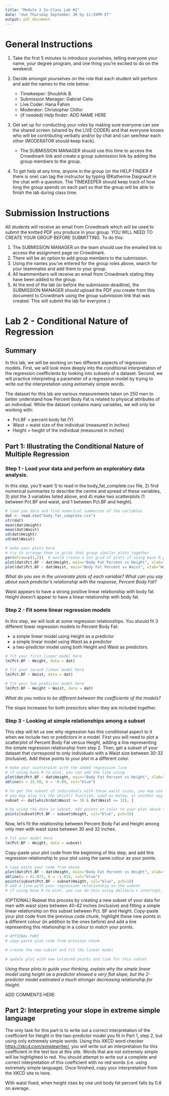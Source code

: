 ```yaml
---
title: "Module 2 In-Class Lab #2"
date: "due Thursday September 30 by 11:59PM ET"
output: pdf_document
---
```


# General Instructions

1. Take the first 5 minutes to introduce yourselves, telling everyone your name, your degree program, and one thing you're excited to do on the weekend.\

2. Decide amongst yourselves on the role that each student will perform and add the names to the role below:
    - Timekeeper: Shoubhik B.
    - Submission Manager: Gabriel Celio
    - Live Coder: Hana Fahim
    - Moderator: Christopher Chifor
    - (if needed) Help finder: ADD NAME HERE\
  
3. Get set up for conducting your roles by making sure everyone can see the shared screen (shared by the LIVE CODER) and that everyone knows who will be contributing verbally and/or by chat and can see/hear each other (MODERATOR should keep track).  

    - The SUBMISSION MANAGER should use this time to access the Crowdmark link and create a group submission link by adding the group members to the group.

4. To get help at any time, anyone in the group (or the HELP FINDER if there is one) can tag the instructor by typing @Katherine Daignault in the chat with a question. The TIMEKEEPER should keep track of how long the group spends on each part so that the group will be able to finish the lab during class time.

# Submission Instructions

All students will receive an email from Crowdmark which will be used to submit the knitted PDF you produce in your group. YOU WILL NEED TO CREATE YOUR GROUP BEFORE SUBMITTING. To do this:  

  1. The SUBMISSION MANAGER on the team should use the emailed link to access the assignment page on Crowdmark.\
  2. There will be an option to add group members to the submission.\
  3. Using the names you've entered for the group roles above, search for your teammates and add them to your group.\
  4. All teammembers will receive an email from Crowdmark stating they have been added to the group.\
  5. At the end of the lab (or before the submission deadline), the SUBMISSION MANAGER should upload the PDF you create from this document to Crowdmark using the group submission link that was created. This will submit the lab for everyone :)

# Lab 2 - Conditional Nature of Regression

## Summary

In this lab, we will be working on two different aspects of regression models. First, we will look more deeply into the conditional interpretation of the regression coefficients by looking into subsets of a dataset. Second, we will practice interpreting a parameter of a regression model by trying to write out the interpretation using extremely simple words.  

The dataset for this lab are various measurements taken on 250 men to better understand how Percent Body Fat is related to physical attributes of an individual. While the dataset contains many variables, we will only be working with:  

  - Pct.BF = percent body fat (Y)
  - Waist = waist size of the individual (measured in inches)
  - Height = height of the individual (measured in inches)  

## Part 1: Illustrating the Conditional Nature of Multiple Regression

### Step 1 - Load your data and perform an exploratory data analysis.

In this step, you'll want 1) to read in the body_fat_complete.csv file, 2) find numerical summaries to describe the centre and spread of these variables, 3) plot the 3 variables listed above, and 4) make two scatterplots (1 between Pct.BF and waist, and 1 between Pct.BF and height).\

```r
# load you data and find numerical summaries of the variables
dat <- read.csv("body_fat_complete.csv")
str(dat)
mean(dat$Height)
mean(dat$Waist)
sd(dat$Height)
sd(dat$Waist)
```


```r
# make your plots here
# try to arrange them in grids that group similar plots together
par(mfrow=c(1,2))  # would create a 2x2 grid of plots if using base R plot functions
plot(dat$Pct.BF ~ dat$Height, main="Body Fat Percent vs Height", xlab="Height", ylab="Body Fat %")
plot(dat$Pct.BF ~ dat$Waist, main="Body Fat Percent vs Waist", xlab="Waist", ylab="Body Fat %")
```


*What do you see in the univariate plots of each variable? What can you say about each predictor's relationship with the response, Percent Body Fat?*\  

Waist appears to have a strong positive linear relationship with body fat. Height doesn't appear to have a linear relationship with body fat.

### Step 2 - Fit some linear regression models

In this step, we will look at some regression relationships. You should fit 3 different linear regression models to Percent Body Fat:  

  - a simple linear model using Height as a predictor
  - a simple linear model using Waist as a predictor
  - a two-predictor model using both Height and Waist as predictors.\  


```r
# fit your first linear model here
lm(Pct.BF ~ Height, data = dat)
```

```r
# fit your second linear model here
lm(Pct.BF ~ Waist, data = dat)
```

```r
# fit your two predictor model here
lm(Pct.BF ~ Height + Waist, data = dat)
```


*What do you notice to be different between the coefficients of the models?*


The slope increases for both presictors when they are included together.

### Step 3 - Looking at simple relationships among a subset

This step will let us see why regression has this conditional aspect to it when we include two or predictors in a model. First you will need to plot a scatterplot of Percent Body Fat versus Height, adding a line representing the simple regression relationship from step 2. Then, get a subset of your dataset that correspond to only individuals with a Waist size between 30-32 (inclusive). Add these points to your plot in a different color. \


```r
# make your scatterplot with the added regression line
# if using base R to plot, you can add the line using 
plot(dat$Pct.BF ~ dat$Height, main="Body Fat Percent vs Height", xlab="Height", ylab="Body Fat %")
abline(a = 25.58, b = -0.09, col="blue")

# to get the subset of individuals with these waist sizes, you may use an if statement
# you may also try the which() function, used as below, or another way if you know one
subset <- dat[which(dat$Waist >= 30 & dat$Waist <= 32), ]

# by using the data in subset, add points in color to your plot above (see lab 1)
points(subset$Pct.BF ~ subset$Height, col="blue", pch=19)

```


Now, let's fit the relationship between Percent Body Fat and Height among only men with waist sizes between 30 and 32 inches.\


```r
# fit your model here
lm(Pct.BF ~ Height, data = subset)
```

Copy-paste your plot code from the beginning of this step, and add this regression relationship to your plot using the same colour as your points.\


```r
# copy paste your code from above
plot(dat$Pct.BF ~ dat$Height, main="Body Fat Percent vs Height", xlab="Height", ylab="Body Fat %")
abline(a = 81.073, b = -1.019, col="blue")
points(subset$Pct.BF ~ subset$Height, col="blue", pch=19)
# add a line with your regression relationship on the subset
# if using base R to plot, you can do this using abline(a = intercept, b = slope, col="blue")

```


(OPTIONAL) Repeat this process by creating a new subset of your data for men with waist sizes between 40-42 inches (inclusive) and fitting a simple linear relationship on this subset between Pct. BF and Height. Copy-paste your plot code from the previous code chunk, highlight these new points in a different colour (in addition to the ones before) and add a line representing this relationship in a colour to match your points.\


```r
# OPTIONAL PART
# copy-paste plot code from previous chunk

# create the new subset and fit the linear model

# update plot with new coloured points and line for this subset

```


*Using these plots to guide your thinking, explain why the simple linear model using height as a predictor showed a very flat slope, but the 2-predictor model estimated a much stronger decreasing relationship for Height.*\  

ADD COMMENTS HERE

## Part 2: Interpreting your slope in extreme simple language

The only task for this part is to write out a correct interpretation of the coefficient for Height in the two-predictor model you fit in Part 1, step 2, but using only extremely simple words. Using this XKCD word checker <https://xkcd.com/simplewriter/>, you will write out an interpretation for this coefficient in the text box at this site. Words that are not extremely simple will be highlighted in red. You should attempt to write out a complete and correct interpretation of this coefficient with no red words (i.e. using extremely simple language). Once finished, copy your interpretation from the XKCD site to here.


With waist fixed, when height rises by one unit body fat percent falls by 0.6 on average.
